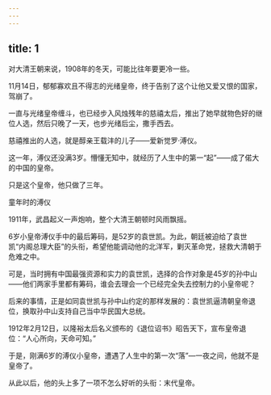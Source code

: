 ```yaml
---
---
---
```

title: 1
---



对大清王朝来说，1908年的冬天，可能比往年要更冷一些。

11月14日，郁郁寡欢且不得志的光绪皇帝，终于告别了这个让他又爱又恨的国家，驾崩了。

一直与光绪皇帝缠斗，也已经步入风烛残年的慈禧太后，推出了她早就物色好的继位人选，然后只晚了一天，也步光绪后尘，撒手西去。

慈禧推出的人选，就是醇亲王载沣的儿子——爱新觉罗·溥仪。

这一年，溥仪还没满3岁。懵懂无知中，就经历了人生中的第一“起”——成了偌大的中国的皇帝。

只是这个皇帝，他只做了三年。

童年时的溥仪



1911年，武昌起义一声炮响，整个大清王朝顿时风雨飘摇。

6岁小皇帝溥仪手中的最后筹码，是52岁的袁世凯。为此，朝廷被迫给了袁世凯“内阁总理大臣”的头衔，希望他能调动他的北洋军，剿灭革命党，拯救大清朝于危难之中。

可是，当时拥有中国最强资源和实力的袁世凯，选择的合作对象是45岁的孙中山——他们两家手里都有筹码，谁会去理会一个已经完全失去控制力的小皇帝呢？

后来的事情，正是如同袁世凯与孙中山约定的那样发展的：袁世凯逼清朝皇帝退位，换取孙中山支持自己当中华民国大总统。

1912年2月12日，以隆裕太后名义颁布的《退位诏书》昭告天下，宣布皇帝退位：“人心所向，天命可知。”

于是，刚满6岁的溥仪小皇帝，遭遇了人生中的第一次“落”—一夜之间，他就不是皇帝了。

从此以后，他的头上多了一项不怎么好听的头衔：末代皇帝。